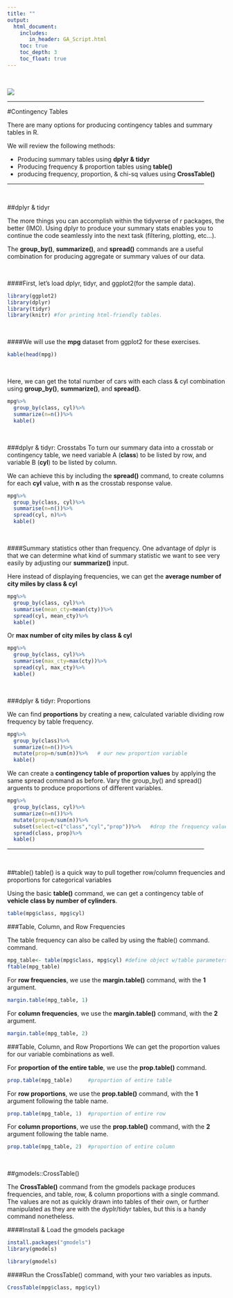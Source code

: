 ```yaml
---
title: ""
output: 
  html_document:
    includes:
       in_header: GA_Script.html
    toc: true
    toc_depth: 3
    toc_float: true
---
```


<br/>

![](/Users/Brett/Desktop/AWR/analyticswithr/Data Analysis.png)

<hr width="90%">

#Contingency Tables

There are many options for producing contingency tables and summary tables in R. 

We will review the following methods:

* Producing summary tables using **dplyr & tidyr**
* Producing frequency & proportion tables using **table()**
* producing frequency, proportion, & chi-sq values using **CrossTable()**

<hr width="90%">

<br/>


##dplyr & tidyr

The more things you can accomplish within the tidyverse of r packages, the better (IMO). Using dplyr to produce your summary stats enables you to continue the code seamlessly into the next task (filtering, plotting, etc...).


The **group_by()**, **summarize()**, and **spread()** commands are a useful combination for producing aggregate or summary values of our data.

<br/>

####First, let's load dplyr, tidyr, and ggplot2(for the sample data).
```r
library(ggplot2)
library(dplyr)
library(tidyr)
library(knitr) #for printing html-friendly tables.
```

<br/>

####We will use the **mpg** dataset from ggplot2 for these exercises.

```r
kable(head(mpg))
```


<br/>

Here, we can get the total number of cars with each class & cyl combination using **group_by()**, **summarize()**, and **spread()**.
```r
mpg%>%
  group_by(class, cyl)%>%
  summarize(n=n())%>%
  kable()
```

<br/>

###dplyr & tidyr: Crosstabs
To turn our summary data into a crosstab or contingency table, we need variable A (**class**) to be listed by row, and variable B (**cyl**) to be listed by column. 

We can achieve this by including the **spread()** command, to create columns for each **cyl** value, with **n** as the crosstab response value.
```r
mpg%>%
  group_by(class, cyl)%>%
  summarise(n=n())%>%
  spread(cyl, n)%>%
  kable()
```


<br/>

####Summary statistics other than frequency.
One advantage of dplyr is that we can determine what kind of summary statistic we want to see very easily by adjusting our **summarize()** input. 

Here instead of displaying frequencies, we can get the **average number of city miles by class & cyl**
```r
mpg%>%
  group_by(class, cyl)%>%
  summarise(mean_cty=mean(cty))%>%
  spread(cyl, mean_cty)%>%
  kable()
```

Or **max number of city miles by class & cyl**

```r
mpg%>%
  group_by(class, cyl)%>%
  summarise(max_cty=max(cty))%>%
  spread(cyl, max_cty)%>%
  kable()
```

<br/>

###dplyr & tidyr: Proportions

We can find **proportions** by creating a new, calculated variable dividing row frequency by table frequency.

```r
mpg%>%
  group_by(class)%>%
  summarize(n=n())%>%
  mutate(prop=n/sum(n))%>%   # our new proportion variable
  kable()
```

We can create a **contingency table of proportion values** by applying the same spread command as before. Vary the group_by() and spread() arguents to produce proportions of different variables.

```r
mpg%>%
  group_by(class, cyl)%>%
  summarize(n=n())%>%
  mutate(prop=n/sum(n))%>%
  subset(select=c("class","cyl","prop"))%>%   #drop the frequency value
  spread(class, prop)%>%
  kable()
```

<hr width="90%">

<br/>

##table()
table() is a quick way to pull together row/column frequencies and proportions for categorical variables

Using the basic **table()** command, we can get a contingency table of **vehicle class by number of cylinders**.
```r
table(mpg$class, mpg$cyl)
```



###Table, Column, and Row Frequencies

The table frequency can also be called by using the ftable() command. command.
```r
mpg_table<- table(mpg$class, mpg$cyl) #define object w/table parameters for simple calling
ftable(mpg_table)
```


For **row frequencies**, we use the **margin.table()** command, with the **1** argument.
```r
margin.table(mpg_table, 1)  
```

For **column frequencies**, we use the **margin.table()** command, with the **2** argument.
```r
margin.table(mpg_table, 2)  
```


###Table, Column, and Row Proportions
We can get the proportion values for our variable combinations as well.

For **proportion of the entire table**, we use the **prop.table()** command.
```r
prop.table(mpg_table)     #proportion of entire table
```

For **row proportions**, we use the **prop.table()** command, with the **1** argument following the table name.
```r
prop.table(mpg_table, 1)  #proportion of entire row
```


For **column proportions**, we use the **prop.table()** command, with the **2** argument following the table name.
```r
prop.table(mpg_table, 2)  #proportion of entire column
```

<br/>

##gmodels::CrossTable()

The **CrossTable()** command from the gmodels package produces frequencies, and table, row, & column proportions with a single command. The values are not as quickly drawn into tables of their own, or further manipulated as they are with the dyplr/tidyr tables, but this is a handy command nonetheless.

####Install & Load the gmodels package

```r
install.packages("gmodels")
library(gmodels)
```

```r
library(gmodels)
```


####Run the CrossTable() command, with your two variables as inputs.
```r
CrossTable(mpg$class, mpg$cyl)
```

